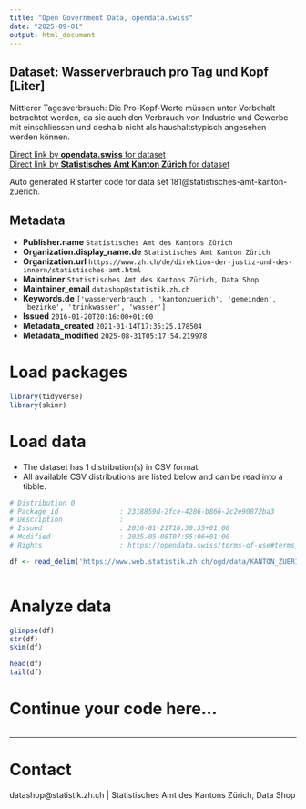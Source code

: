 ```yaml
---
title: "Open Government Data, opendata.swiss"
date: "2025-09-01"
output: html_document
---
```


## Dataset: Wasserverbrauch pro Tag und Kopf [Liter]

Mittlerer Tagesverbrauch: Die Pro-Kopf-Werte müssen unter Vorbehalt betrachtet werden, da sie auch den Verbrauch von Industrie und Gewerbe mit einschliessen und deshalb nicht als haushaltstypisch angesehen werden können.

[Direct link by **opendata.swiss** for dataset](https://opendata.swiss/de/dataset/wasserverbrauch-pro-tag-und-kopf-liter)<br>
[Direct link by **Statistisches Amt Kanton Zürich** for dataset](https://www.zh.ch/de/politik-staat/gemeinden/gemeindeportraet.html)

Auto generated R starter code for data set 181@statistisches-amt-kanton-zuerich.

## Metadata

- **Publisher.name** `Statistisches Amt des Kantons Zürich`
- **Organization.display_name.de** `Statistisches Amt Kanton Zürich`
- **Organization.url** `https://www.zh.ch/de/direktion-der-justiz-und-des-innern/statistisches-amt.html`
- **Maintainer** `Statistisches Amt des Kantons Zürich, Data Shop`
- **Maintainer_email** `datashop@statistik.zh.ch`
- **Keywords.de** `['wasserverbrauch', 'kantonzuerich', 'gemeinden', 'bezirke', 'trinkwasser', 'wasser']`
- **Issued** `2016-01-20T20:16:00+01:00`
- **Metadata_created** `2021-01-14T17:35:25.178504`
- **Metadata_modified** `2025-08-31T05:17:54.219978`


# Load packages

```r

library(tidyverse)
library(skimr)

```

# Load data

-   The dataset has 1 distribution(s) in CSV format.
-   All available CSV distributions are listed below and can be read into a tibble.

```r

# Distribution 0
# Package_id               : 2318859d-2fce-4286-b866-2c2e90872ba3
# Description              : 
# Issued                   : 2016-01-21T16:30:35+01:00
# Modified                 : 2025-05-08T07:55:06+01:00
# Rights                   : https://opendata.swiss/terms-of-use#terms_by

df <- read_delim('https://www.web.statistik.zh.ch/ogd/data/KANTON_ZUERICH_469.csv')



```

# Analyze data

```r

glimpse(df)
str(df)
skim(df)

head(df)
tail(df)

```

# Continue your code here...

```r

```

------------------------------------------------------------------------

# Contact

datashop@statistik.zh.ch | Statistisches Amt des Kantons Zürich, Data Shop
